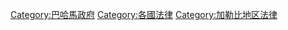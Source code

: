 [[Category:巴哈馬政府|Category:巴哈馬政府]]
[[Category:各國法律|Category:各國法律]]
[[Category:加勒比地区法律|Category:加勒比地区法律]]